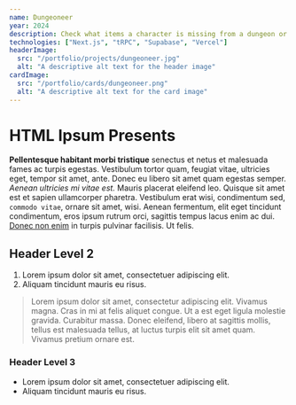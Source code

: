 ```yaml
---
name: Dungeoneer
year: 2024
description: Check what items a character is missing from a dungeon or raid in FFXIV.
technologies: ["Next.js", "tRPC", "Supabase", "Vercel"]
headerImage:
  src: "/portfolio/projects/dungeoneer.jpg"
  alt: "A descriptive alt text for the header image"
cardImage:
  src: "/portfolio/cards/dungeoneer.png"
  alt: "A descriptive alt text for the card image"
---
```


<h1 class="text-2xl">HTML Ipsum Presents</h1>

<p class="font-semibold">
  <strong>Pellentesque habitant morbi tristique</strong> senectus et netus et
  malesuada fames ac turpis egestas. Vestibulum tortor quam, feugiat vitae,
  ultricies eget, tempor sit amet, ante. Donec eu libero sit amet quam egestas
  semper. <em>Aenean ultricies mi vitae est.</em> Mauris placerat eleifend leo.
  Quisque sit amet est et sapien ullamcorper pharetra. Vestibulum erat wisi,
  condimentum sed, <code>commodo vitae</code>, ornare sit amet, wisi. Aenean
  fermentum, elit eget tincidunt condimentum, eros ipsum rutrum orci, sagittis
  tempus lacus enim ac dui. <a href="#">Donec non enim</a> in turpis pulvinar
  facilisis. Ut felis.
</p>

<h2>Header Level 2</h2>

<ol>
  <li>Lorem ipsum dolor sit amet, consectetuer adipiscing elit.</li>
  <li>Aliquam tincidunt mauris eu risus.</li>
</ol>

<blockquote>
  <p>
    Lorem ipsum dolor sit amet, consectetur adipiscing elit. Vivamus magna. Cras
    in mi at felis aliquet congue. Ut a est eget ligula molestie gravida.
    Curabitur massa. Donec eleifend, libero at sagittis mollis, tellus est
    malesuada tellus, at luctus turpis elit sit amet quam. Vivamus pretium
    ornare est.
  </p>
</blockquote>

<h3>Header Level 3</h3>

<ul>
  <li>Lorem ipsum dolor sit amet, consectetuer adipiscing elit.</li>
  <li>Aliquam tincidunt mauris eu risus.</li>
</ul>
